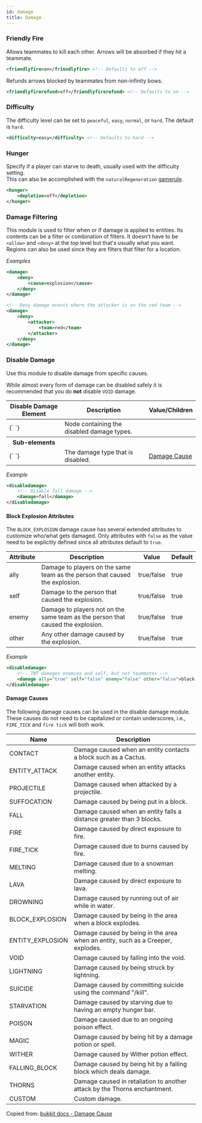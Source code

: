 ```yaml
---
id: damage
title: Damage
---
```


### Friendly Fire

Allows teammates to kill each other. Arrows will be absorbed if they hit a teammate.

```xml
<friendlyfire>on</friendlyfire> <!-- Defaults to off -->
```

Refunds arrows blocked by teammates from non-infinity bows.

```xml
<friendlyfirerefund>off</friendlyfirerefund> <!-- Defaults to on -->
```

### Difficulty

The difficulty level can be set to `peaceful`, `easy`, `normal`, or `hard`. The default is `hard`.

```xml
<difficulty>easy</difficulty> <!-- Defaults to hard -->
```

### Hunger

Specify if a player can starve to death, usually used with the difficulty setting.<br/>
This can also be accomplished with the `naturalRegeneration` [gamerule](/docs/modules/mechanics/gamerules).

```xml
<hunger>
    <depletion>off</depletion>
</hunger>
```

### Damage Filtering

This module is used to filter when or if damage is applied to entities.
Its contents can be a filter or combination of filters.
It doesn't have to be `<allow>` and `<deny>` at the top level but that's usually what you want.
Regions can also be used since they are filters that filter for a location.

_Examples_

```xml
<damage>
    <deny>
        <cause>explosion</cause>
    </deny>
</damage>
```

```xml
<!-- Deny damage events where the attacker is on the red team -->
<damage>
    <deny>
        <attacker>
            <team>red</team>
        </attacker>
    </deny>
</damage>
```

### Disable Damage

Use this module to disable damage from specific causes.

While almost every form of damage can be disabled safely it is recommended that you do **not** disable `VOID` damage.

<div className="table-container">
  <table>
    <thead>
      <tr>
        <th>Disable Damage Element</th>
        <th>Description</th>
        <th>Value/Children</th>
      </tr>
    </thead>
    <tbody>
      <tr>
        <td>
          <label>{`<disabledamage> </disabledamage>`}</label>
        </td>
        <td>Node containing the disabled damage types.</td>
        <td />
      </tr>
      <tr>
        <th>Sub-elements</th>
        <th />
        <th />
      </tr>
      <tr>
        <td>
          <label>{`<damage> </damage>`}</label>
        </td>
        <td>The damage type that is disabled.</td>
        <td>
          <a href="#causes">Damage Cause</a>
        </td>
      </tr>
    </tbody>
  </table>
</div>

_Example_

```xml
<disabledamage>
    <!-- Disable fall damage -->
    <damage>fall</damage>
</disabledamage>
```

#### Block Explosion Attributes

The `BLOCK_EXPLOSION` damage cause has several extended attributes to customize who/what gets damaged. Only attributes with `false` as the value need to be explicitly defined since all attributes default to `true`.

<div className="table-responsive">
  <table className="table table-striped table-condensed">
    <thead>
      <tr>
        <th>Attribute</th>
        <th>Description</th>
        <th>Value</th>
        <th>Default</th>
      </tr>
    </thead>
    <tbody>
      <tr>
        <td>
          <label>ally</label>
        </td>
        <td>
          Damage to players on the same team as the person that caused the
          explosion.
        </td>
        <td>
          <span className="badge badge--primary">true/false</span>
        </td>
        <td>true</td>
      </tr>
      <tr>
        <td>
          <label>self</label>
        </td>
        <td>Damage to the person that caused the explosion.</td>
        <td>
          <span className="badge badge--primary">true/false</span>
        </td>
        <td>true</td>
      </tr>
      <tr>
        <td>
          <label>enemy</label>
        </td>
        <td>
          Damage to players not on the same team as the person that caused the
          explosion.
        </td>
        <td>
          <span className="badge badge--primary">true/false</span>
        </td>
        <td>true</td>
      </tr>
      <tr>
        <td>
          <label>other</label>
        </td>
        <td>Any other damage caused by the explosion.</td>
        <td>
          <span className="badge badge--primary">true/false</span>
        </td>
        <td>true</td>
      </tr>
    </tbody>
  </table>
</div>

_Example_

```xml
<disabledamage>
    <!-- TNT damages enemies and self, but not teammates -->
    <damage ally="true" self="false" enemy="false" other="false">block explosion</damage>
</disabledamage>
```

#### Damage Causes

The following damage causes can be used in the disable damage module.
These causes do not need to be capitalized or contain underscores, i.e., `FIRE_TICK` and `fire tick` will both work.

<div className="table-container">
  <table>
    <thead>
      <tr>
        <th>Name</th>
        <th>Description</th>
      </tr>
    </thead>
    <tbody>
      <tr>
        <td>
          <label>CONTACT</label>
        </td>
        <td>Damage caused when an entity contacts a block such as a Cactus.</td>
      </tr>
      <tr>
        <td>
          <label>ENTITY_ATTACK</label>
        </td>
        <td>Damage caused when an entity attacks another entity.</td>
      </tr>
      <tr>
        <td>
          <label>PROJECTILE</label>
        </td>
        <td>Damage caused when attacked by a projectile.</td>
      </tr>
      <tr>
        <td>
          <label>SUFFOCATION</label>
        </td>
        <td>Damage caused by being put in a block.</td>
      </tr>
      <tr>
        <td>
          <label>FALL</label>
        </td>
        <td>
          Damage caused when an entity falls a distance greater than 3 blocks.
        </td>
      </tr>
      <tr>
        <td>
          <label>FIRE</label>
        </td>
        <td>Damage caused by direct exposure to fire.</td>
      </tr>
      <tr>
        <td>
          <label>FIRE_TICK</label>
        </td>
        <td>Damage caused due to burns caused by fire.</td>
      </tr>
      <tr>
        <td>
          <label>MELTING</label>
        </td>
        <td>Damage caused due to a snowman melting.</td>
      </tr>
      <tr>
        <td>
          <label>LAVA</label>
        </td>
        <td>Damage caused by direct exposure to lava.</td>
      </tr>
      <tr>
        <td>
          <label>DROWNING</label>
        </td>
        <td>Damage caused by running out of air while in water.</td>
      </tr>
      <tr>
        <td>
          <label>BLOCK_EXPLOSION</label>
        </td>
        <td>Damage caused by being in the area when a block explodes.</td>
      </tr>
      <tr>
        <td>
          <label>ENTITY_EXPLOSION</label>
        </td>
        <td>
          Damage caused by being in the area when an entity, such as a Creeper,
          explodes.
        </td>
      </tr>
      <tr>
        <td>
          <label>VOID</label>
        </td>
        <td>Damage caused by falling into the void.</td>
      </tr>
      <tr>
        <td>
          <label>LIGHTNING</label>
        </td>
        <td>Damage caused by being struck by lightning.</td>
      </tr>
      <tr>
        <td>
          <label>SUICIDE</label>
        </td>
        <td>Damage caused by committing suicide using the command "/kill".</td>
      </tr>
      <tr>
        <td>
          <label>STARVATION</label>
        </td>
        <td>Damage caused by starving due to having an empty hunger bar.</td>
      </tr>
      <tr>
        <td>
          <label>POISON</label>
        </td>
        <td>Damage caused due to an ongoing poison effect.</td>
      </tr>
      <tr>
        <td>
          <label>MAGIC</label>
        </td>
        <td>Damage caused by being hit by a damage potion or spell.</td>
      </tr>
      <tr>
        <td>
          <label>WITHER</label>
        </td>
        <td>Damage caused by Wither potion effect.</td>
      </tr>
      <tr>
        <td>
          <label>FALLING_BLOCK</label>
        </td>
        <td>
          Damage caused by being hit by a falling block which deals damage.
        </td>
      </tr>
      <tr>
        <td>
          <label>THORNS</label>
        </td>
        <td>
          Damage caused in retaliation to another attack by the Thorns
          enchantment.
        </td>
      </tr>
      <tr>
        <td>
          <label>CUSTOM</label>
        </td>
        <td>Custom damage.</td>
      </tr>
    </tbody>
  </table>
</div>

Copied from: [bukkit docs - Damage Cause](https://hub.spigotmc.org/javadocs/bukkit/org/bukkit/event/entity/EntityDamageEvent.DamageCause.html)
